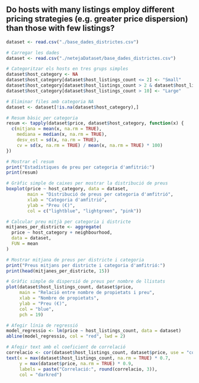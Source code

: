 ## Do hosts with many listings employ different pricing strategies (e.g. greater price dispersion) than those with few listings?
```r
dataset <- read.csv("./base_dades_districtes.csv")
```

```r
# Carregar les dades
dataset <- read.csv("./netejaDataset/base_dades_districtes.csv")

# Categoritzar els hosts en tres grups simples
dataset$host_category <- NA
dataset$host_category[dataset$host_listings_count <= 2] <- "Small"
dataset$host_category[dataset$host_listings_count > 2 & dataset$host_listings_count <= 10] <- "Medium"
dataset$host_category[dataset$host_listings_count > 10] <- "Large"

# Eliminar files amb categoria NA
dataset <- dataset[!is.na(dataset$host_category),]

# Resum bàsic per categoria
resum <- tapply(dataset$price, dataset$host_category, function(x) {
  c(mitjana = mean(x, na.rm = TRUE),
    mediana = median(x, na.rm = TRUE),
    desv_est = sd(x, na.rm = TRUE),
    cv = sd(x, na.rm = TRUE) / mean(x, na.rm = TRUE) * 100)
})

# Mostrar el resum
print("Estadístiques de preu per categoria d'amfitrió:")
print(resum)

# Gràfic simple de caixes per mostrar la distribució de preus
boxplot(price ~ host_category, data = dataset, 
        main = "Distribució de preus per categoria d'amfitrió",
        xlab = "Categoria d'amfitrió", 
        ylab = "Preu (€)",
        col = c("lightblue", "lightgreen", "pink"))

# Calcular preu mitjà per categoria i districte
mitjanes_per_districte <- aggregate(
  price ~ host_category + neighbourhood, 
  data = dataset, 
  FUN = mean
)

# Mostrar mitjana de preus per districte i categoria
print("Preus mitjans per districte i categoria d'amfitrió:")
print(head(mitjanes_per_districte, 15))

# Gràfic simple de dispersió de preus per nombre de llistats
plot(dataset$host_listings_count, dataset$price,
     main = "Relació entre nombre de propietats i preu",
     xlab = "Nombre de propietats", 
     ylab = "Preu (€)",
     col = "blue",
     pch = 19)

# Afegir línia de regressió
model_regressio <- lm(price ~ host_listings_count, data = dataset)
abline(model_regressio, col = "red", lwd = 2)

# Afegir text amb el coeficient de correlació
correlacio <- cor(dataset$host_listings_count, dataset$price, use = "complete.obs")
text(x = max(dataset$host_listings_count, na.rm = TRUE) * 0.7, 
     y = max(dataset$price, na.rm = TRUE) * 0.9,
     labels = paste("Correlació:", round(correlacio, 3)),
     col = "darkred")
```